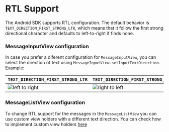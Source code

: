 # RTL Support

The Android SDK supports RTL configuration. The default behavior is `TEXT_DIRECTION_FIRST_STRONG_LTR`, which means that it follow the first strong directional character and defaults to left-to-right if finds none. 

### MessageInputView configuration

In case you prefer a diferent configuration for `MessageInputView`, you can select the direction of text using `MessageInputView.setInputTextDirection`. Example:

| `TEXT_DIRECTION_FIRST_STRONG_LTR` | `TEXT_DIRECTION_FIRST_STRONG_RTL` | 
|---|---| 
|![left to right](../assets/ltr.png)|![right to left](../assets/rtl.png)| 

### MessageListView configuration

To change RTL support for the messages in the `MessageListView` you can use custom view holders with a different text direction. You can check how to implement custom view holders [here](https://getstream.io/chat/docs/sdk/android/ui/components/message-list/#custom-message-views)